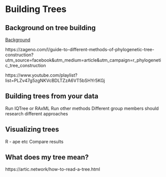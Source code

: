 # Building Trees

## Background on tree building

[Background](https://www.ebi.ac.uk/training-beta/online/courses/introduction-to-phylogenetics/what-is-a-phylogeny/aspects-of-phylogenies/)

https://zageno.com/l/guide-to-different-methods-of-phylogenetic-tree-construction?utm_source=facebook&utm_medium=article&utm_campaign=r_phylogenetic_tree_construction

https://www.youtube.com/playlist?list=PLZv47g5zgNKVcBDLTZzA6VT5bSHYr5KGj

## Building trees from your data

Run IQTree or RAxML
Run other methods
Different group members should research different approaches

## Visualizing trees

R - ape etc
Compare results

## What does my tree mean?

https://artic.network/how-to-read-a-tree.html